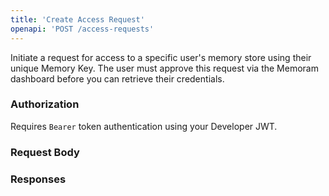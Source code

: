 ```yaml
---
title: 'Create Access Request'
openapi: 'POST /access-requests'
---
```


Initiate a request for access to a specific user's memory store using their unique Memory Key. The user must approve this request via the Memoram dashboard before you can retrieve their credentials.

### Authorization

Requires `Bearer` token authentication using your Developer JWT.

### Request Body

### Responses 